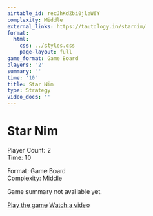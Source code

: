 ```yaml
---
airtable_id: recJhKdZbi0jlaW6Y
complexity: Middle
external_links: https://tautology.in/starnim/
format:
  html:
    css: ../styles.css
    page-layout: full
game_format: Game Board
players: '2'
summary: ''
time: '10'
title: Star Nim
type: Strategy
video_docs: ''
---
```


# Star Nim

:::{.game-info-box}
:::{.game-stats}
:::{.left-stats}
Player Count: 2  
Time: 10
:::
:::{.right-stats}
Format: Game Board  
Complexity: Middle
:::
:::
:::

Game summary not available yet.

:::{.game-actions}
<a href="https://tautology.in/starnim/" class="btn btn-play"><i class="fa fa-gamepad"></i> Play the game</a>
<a href="#" class="btn btn-watch disabled-button"><i class="fa fa-video"></i> Watch a video</a>
:::